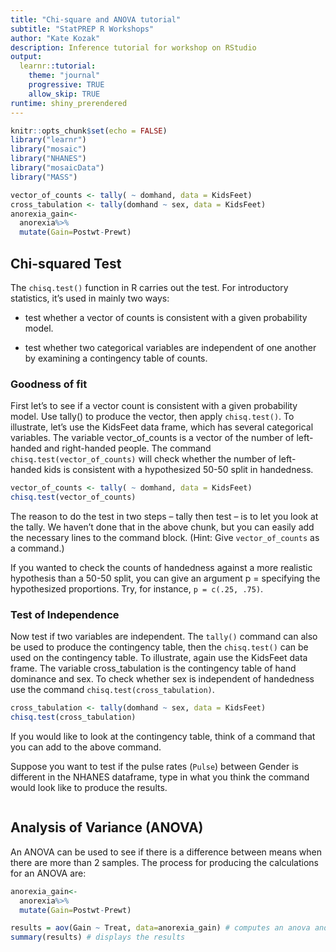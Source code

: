 ```yaml
---
title: "Chi-square and ANOVA tutorial"
subtitle: "StatPREP R Workshops"
author: "Kate Kozak"
description: Inference tutorial for workshop on RStudio
output: 
  learnr::tutorial:
    theme: "journal"
    progressive: TRUE
    allow_skip: TRUE
runtime: shiny_prerendered
---
```



```r
knitr::opts_chunk$set(echo = FALSE)
library("learnr")
library("mosaic")
library("NHANES")
library("mosaicData")
library("MASS")

vector_of_counts <- tally( ~ domhand, data = KidsFeet)
cross_tabulation <- tally(domhand ~ sex, data = KidsFeet)
anorexia_gain<-
  anorexia%>%
  mutate(Gain=Postwt-Prewt)
```




## Chi-squared Test

The `chisq.test()` function in R carries out the test. For introductory statistics, it's used in mainly two ways:

- test whether a vector of counts is consistent with a given probability model.

- test whether two categorical variables are independent of one another by examining a contingency table of counts.

### Goodness of fit

First let's to see if a vector count is consistent with a given probability model. Use tally() to produce the vector, then apply `chisq.test()`. To illustrate, let's use the KidsFeet data frame, which has several categorical variables. The variable vector_of_counts is a vector of the number of left-handed and right-handed people. The command `chisq.test(vector_of_counts)` will check whether the number of left-handed kids is consistent with a hypothesized 50-50 split in handedness. 

```r
vector_of_counts <- tally( ~ domhand, data = KidsFeet)
chisq.test(vector_of_counts)
```

The reason to do the test in two steps – tally then test – is to let you look at the tally. We haven't done that in the above chunk, but you can easily add the necessary lines to the command block. (Hint: Give `vector_of_counts` as a command.)

If you wanted to check the counts of handedness against a more realistic hypothesis than a 50-50 split, you can give an argument p = specifying the hypothesized proportions. Try, for instance, `p = c(.25, .75)`.

### Test of Independence

Now test if two variables are independent. The `tally()` command can also be used to produce the contingency table, then the `chisq.test()` can be used on the contingency table. To illustrate, again use the KidsFeet data frame. The variable cross_tabulation is the contingency table of hand dominance and sex. To check whether sex is independent of handedness use the command `chisq.test(cross_tabulation)`.

```r
cross_tabulation <- tally(domhand ~ sex, data = KidsFeet)
chisq.test(cross_tabulation)
```

If you would like to look at the contingency table, think of a command that you can add to the above command.

Suppose you want to test if the pulse rates (`Pulse`) between Gender is different in the NHANES dataframe, type in what you think the command would look like to produce the results.

```r

```


## Analysis of Variance (ANOVA)

An ANOVA can be used to see if there is a difference between means when there are more than 2 samples. The process for producing the calculations for an ANOVA are:

```r
anorexia_gain<-
  anorexia%>%
  mutate(Gain=Postwt-Prewt)
```

```r
results = aov(Gain ~ Treat, data=anorexia_gain) # computes an anova and saves it as results
summary(results) # displays the results
```


